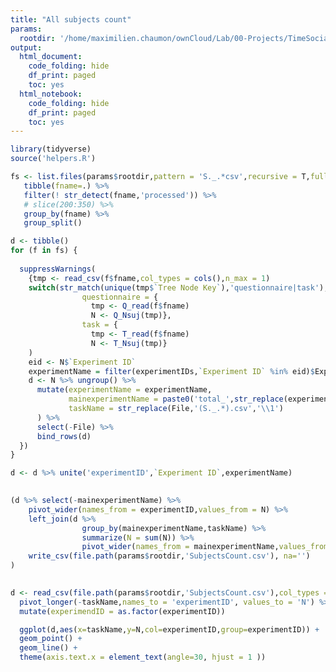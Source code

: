 ```yaml
---
title: "All subjects count"
params:
  rootdir: '/home/maximilien.chaumon/ownCloud/Lab/00-Projects/TimeSocialDistancing/DATA'
output:
  html_document:
    code_folding: hide
    df_print: paged
    toc: yes
  html_notebook:
    code_folding: hide
    df_print: paged
    toc: yes
---
```


```r
library(tidyverse)
source('helpers.R')

```

```r
fs <- list.files(params$rootdir,pattern = 'S._.*csv',recursive = T,full.names = T) %>%
   tibble(fname=.) %>%
   filter(! str_detect(fname,'processed')) %>%
   # slice(200:350) %>%
   group_by(fname) %>%
   group_split() 

d <- tibble()
for (f in fs) {
  
  suppressWarnings(
    {tmp <- read_csv(f$fname,col_types = cols(),n_max = 1)
    switch(str_match(unique(tmp$`Tree Node Key`),'questionnaire|task'),
                questionnaire = {
                  tmp <- Q_read(f$fname)
                  N <- Q_Nsuj(tmp)},
                task = {
                  tmp <- T_read(f$fname)
                  N <- T_Nsuj(tmp)}
    ) 
    eid <- N$`Experiment ID`
    experimentName = filter(experimentIDs,`Experiment ID` %in% eid)$ExperimentName
    d <- N %>% ungroup() %>%
      mutate(experimentName = experimentName,
             mainexperimentName = paste0('total_',str_replace(experimentName,'(.*?)_.*','\\1')),
             taskName = str_replace(File,'(S._.*).csv','\\1')
      ) %>%
      select(-File) %>%
      bind_rows(d)
  })
} 

d <- d %>% unite('experimentID',`Experiment ID`,experimentName)

  
(d %>% select(-mainexperimentName) %>%
    pivot_wider(names_from = experimentID,values_from = N) %>%
    left_join(d %>% 
                group_by(mainexperimentName,taskName) %>%
                summarize(N = sum(N)) %>%
                pivot_wider(names_from = mainexperimentName,values_from = N)) %>%
    write_csv(file.path(params$rootdir,'SubjectsCount.csv'), na='')
)
  

```

```r

d <- read_csv(file.path(params$rootdir,'SubjectsCount.csv'),col_types = cols(taskName=col_factor(),.default = col_integer())) %>%
  pivot_longer(-taskName,names_to = 'experimentID', values_to = 'N') %>%
  mutate(experimendID = as.factor(experimentID))

  ggplot(d,aes(x=taskName,y=N,col=experimentID,group=experimentID)) +
  geom_point() + 
  geom_line() +
  theme(axis.text.x = element_text(angle=30, hjust = 1 ))

```
 

